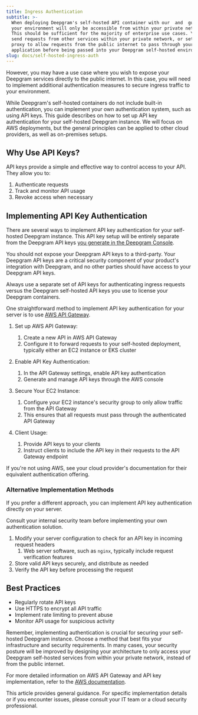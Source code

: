 ```yaml
---
title: Ingress Authentication
subtitle: >-
  When deploying Deepgram's self-hosted API container with our  and  guides,
  your environment will only be accessible from within your private network.
  This should be sufficient for the majority of enterprise use cases. You can
  send requests from other services within your private network, or setup a
  proxy to allow requests from the public internet to pass through your existing
  application before being passed into your Deepgram self-hosted environment.
slug: docs/self-hosted-ingress-auth
---
```



However, you may have a use case where you wish to expose your Deepgram services directly to the public internet. In this case, you will need to implement additional authentication measures to secure ingress traffic to your environment.

While Deepgram's self-hosted containers do not include built-in authentication, you can implement your own authentication system, such as using API keys. This guide describes on how to set up API key authentication for your self-hosted Deepgram instance. We will focus on AWS deployments, but the general principles can be applied to other cloud providers, as well as on-premises setups.

## Why Use API Keys?

API keys provide a simple and effective way to control access to your API. They allow you to:

1. Authenticate requests
2. Track and monitor API usage
3. Revoke access when necessary

## Implementing API Key Authentication

There are several ways to implement API key authentication for your self-hosted Deepgram instance. This API key setup will be entirely separate from the Deepgram API keys [you generate in the Deepgram Console](/docs/create-additional-api-keys).

<Warning>
  You should not expose your Deepgram API keys to a third-party. Your Deepgram API keys are a critical security component of your product's integration with Deepgram, and no other parties should have access to your Deepgram API keys.

  Always use a separate set of API keys for authenticating ingress requests versus the Deepgram self-hosted API keys you use to license your Deepgram containers.
</Warning>

One straightforward method to implement API key authentication for your server is to use [AWS API Gateway](https://aws.amazon.com/api-gateway/).

1. Set up AWS API Gateway:

   1. Create a new API in AWS API Gateway
   2. Configure it to forward requests to your self-hosted deployment, typically either an EC2 instance or EKS cluster

2. Enable API Key Authentication:

   1. In the API Gateway settings, enable API key authentication
   2. Generate and manage API keys through the AWS console

3. Secure Your EC2 Instance:

   1. Configure your EC2 instance's security group to only allow traffic from the API Gateway
   2. This ensures that all requests must pass through the authenticated API Gateway

4. Client Usage:

   1. Provide API keys to your clients
   2. Instruct clients to include the API key in their requests to the API Gateway endpoint

If you're not using AWS, see your cloud provider's documentation for their equivalent authentication offering.

### Alternative Implementation Methods

If you prefer a different approach, you can implement API key authentication directly on your server.

<Info>
  Consult your internal security team before implementing your own authentication solution.
</Info>

1. Modify your server configuration to check for an API key in incoming request headers
   1. Web server software, such as `nginx`, typically include request verification features
2. Store valid API keys securely, and distribute as needed
3. Verify the API key before processing the request

## Best Practices

* Regularly rotate API keys
* Use HTTPS to encrypt all API traffic
* Implement rate limiting to prevent abuse
* Monitor API usage for suspicious activity

Remember, implementing authentication is crucial for securing your self-hosted Deepgram instance. Choose a method that best fits your infrastructure and security requirements. In many cases, your security posture will be improved by designing your architecture to only access your Deepgram self-hosted services from within your private network, instead of from the public internet.

For more detailed information on AWS API Gateway and API key implementation, refer to the [AWS documentation](https://aws.amazon.com/api-gateway/).

This article provides general guidance. For specific implementation details or if you encounter issues, please consult your IT team or a cloud security professional.

